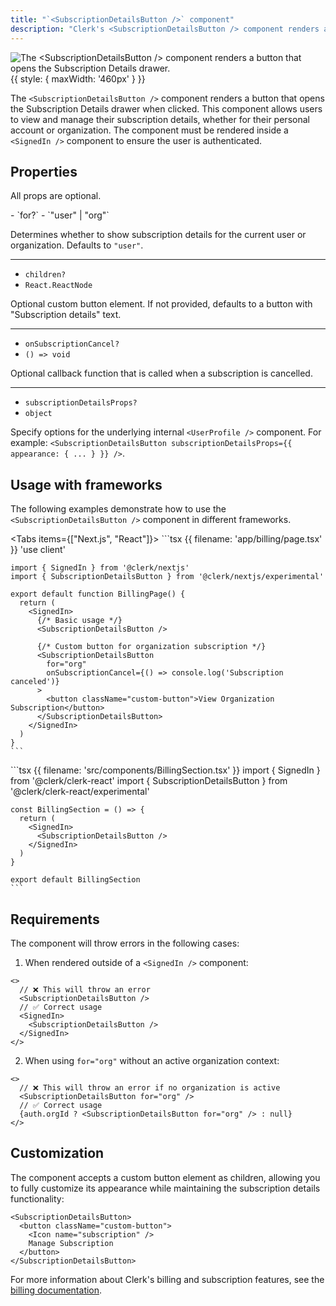 ```yaml
---
title: "`<SubscriptionDetailsButton />` component"
description: "Clerk's <SubscriptionDetailsButton /> component renders a button that opens the Subscription Details drawer."
---
```


![The \<SubscriptionDetailsButton /> component renders a button that opens the Subscription Details drawer.](/docs/images/ui-components/subscription-details-button.png){{ style: { maxWidth: '460px' } }}

The `<SubscriptionDetailsButton />` component renders a button that opens the Subscription Details drawer when clicked. This component allows users to view and manage their subscription details, whether for their personal account or organization. The component must be rendered inside a `<SignedIn />` component to ensure the user is authenticated.

<Include src="_partials/billing/api-experimental" />

## Properties

All props are optional.

<Properties>
  - `for?`
  - `"user" | "org"`

  Determines whether to show subscription details for the current user or organization. Defaults to `"user"`.

  ---

  - `children?`
  - `React.ReactNode`

  Optional custom button element. If not provided, defaults to a button with "Subscription details" text.

  ---

  - `onSubscriptionCancel?`
  - `() => void`

  Optional callback function that is called when a subscription is cancelled.

  ---

  - `subscriptionDetailsProps?`
  - `object`

  Specify options for the underlying internal `<UserProfile />` component. For example: `<SubscriptionDetailsButton subscriptionDetailsProps={{ appearance: { ... } }} />`.
</Properties>

## Usage with frameworks

The following examples demonstrate how to use the `<SubscriptionDetailsButton />` component in different frameworks.

<Tabs items={["Next.js", "React"]}>
  <Tab>
    ```tsx {{ filename: 'app/billing/page.tsx' }}
    'use client'

    import { SignedIn } from '@clerk/nextjs'
    import { SubscriptionDetailsButton } from '@clerk/nextjs/experimental'

    export default function BillingPage() {
      return (
        <SignedIn>
          {/* Basic usage */}
          <SubscriptionDetailsButton />

          {/* Custom button for organization subscription */}
          <SubscriptionDetailsButton
            for="org"
            onSubscriptionCancel={() => console.log('Subscription canceled')}
          >
            <button className="custom-button">View Organization Subscription</button>
          </SubscriptionDetailsButton>
        </SignedIn>
      )
    }
    ```
  </Tab>

  <Tab>
    ```tsx {{ filename: 'src/components/BillingSection.tsx' }}
    import { SignedIn } from '@clerk/clerk-react'
    import { SubscriptionDetailsButton } from '@clerk/clerk-react/experimental'

    const BillingSection = () => {
      return (
        <SignedIn>
          <SubscriptionDetailsButton />
        </SignedIn>
      )
    }

    export default BillingSection
    ```
  </Tab>
</Tabs>

## Requirements

The component will throw errors in the following cases:

1. When rendered outside of a `<SignedIn />` component:

```tsx
<>
  // ❌ This will throw an error
  <SubscriptionDetailsButton />
  // ✅ Correct usage
  <SignedIn>
    <SubscriptionDetailsButton />
  </SignedIn>
</>
```

2. When using `for="org"` without an active organization context:

```tsx
<>
  // ❌ This will throw an error if no organization is active
  <SubscriptionDetailsButton for="org" />
  // ✅ Correct usage
  {auth.orgId ? <SubscriptionDetailsButton for="org" /> : null}
</>
```

## Customization

The component accepts a custom button element as children, allowing you to fully customize its appearance while maintaining the subscription details functionality:

```tsx
<SubscriptionDetailsButton>
  <button className="custom-button">
    <Icon name="subscription" />
    Manage Subscription
  </button>
</SubscriptionDetailsButton>
```

For more information about Clerk's billing and subscription features, see the [billing documentation](/docs/billing/overview).
